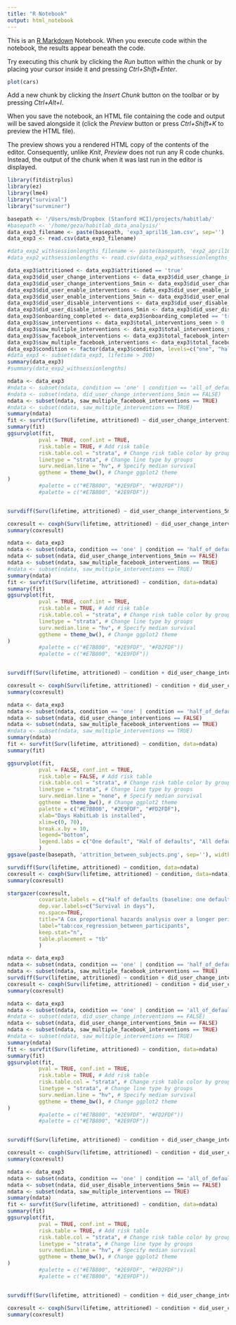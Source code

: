 ```yaml
---
title: "R Notebook"
output: html_notebook
---
```


This is an [R Markdown](http://rmarkdown.rstudio.com) Notebook. When you execute code within the notebook, the results appear beneath the code. 

Try executing this chunk by clicking the *Run* button within the chunk or by placing your cursor inside it and pressing *Ctrl+Shift+Enter*. 

```r
plot(cars)
```

Add a new chunk by clicking the *Insert Chunk* button on the toolbar or by pressing *Ctrl+Alt+I*.

When you save the notebook, an HTML file containing the code and output will be saved alongside it (click the *Preview* button or press *Ctrl+Shift+K* to preview the HTML file).

The preview shows you a rendered HTML copy of the contents of the editor. Consequently, unlike *Knit*, *Preview* does not run any R code chunks. Instead, the output of the chunk when it was last run in the editor is displayed.

```r
library(fitdistrplus)
library(ez)
library(lme4)
library("survival")
library("survminer")

basepath <- '/Users/msb/Dropbox (Stanford HCI)/projects/habitlab/'
#basepath <- '/home/geza/habitlab_data_analysis/'
data_exp3_filename <- paste(basepath, 'exp3_april16_1am.csv', sep='')
data_exp3 <- read.csv(data_exp3_filename)

#data_exp2_withsessionlengths_filename <- paste(basepath, 'exp2_april16_1am_withsessionlengths.csv', sep='')
#data_exp2_withsessionlengths <- read.csv(data_exp2_withsessionlengths_filename)

data_exp3$attritioned <- data_exp3$attritioned == 'true'
data_exp3$did_user_change_interventions <- data_exp3$did_user_change_interventions == 'true'
data_exp3$did_user_change_interventions_5min <- data_exp3$did_user_change_interventions_5min == 'true'
data_exp3$did_user_enable_interventions <- data_exp3$did_user_enable_interventions == 'true'
data_exp3$did_user_enable_interventions_5min <- data_exp3$did_user_enable_interventions_5min == 'true'
data_exp3$did_user_disable_interventions <- data_exp3$did_user_disable_interventions == 'true'
data_exp3$did_user_disable_interventions_5min <- data_exp3$did_user_disable_interventions_5min == 'true'
data_exp3$onboarding_completed <- data_exp3$onboarding_completed == 'true'
data_exp3$saw_interventions <- data_exp3$total_interventions_seen > 0
data_exp3$saw_multiple_interventions <- data_exp3$total_interventions_seen > 1
data_exp3$saw_facebook_interventions <- data_exp3$total_facebook_interventions_seen > 0
data_exp3$saw_multiple_facebook_interventions <- data_exp3$total_facebook_interventions_seen > 1
data_exp3$condition <- factor(data_exp3$condition, levels=c("one", "half_of_defaults", "all_of_defaults"))
#data_exp3 <- subset(data_exp3, lifetime > 200)
summary(data_exp3)
#summary(data_exp2_withsessionlengths)
```



```r
ndata <- data_exp3
#ndata <- subset(ndata, condition == 'one' | condition == 'all_of_defaults')
#ndata <- subset(ndata, did_user_change_interventions_5min == FALSE)
ndata <- subset(ndata, saw_multiple_facebook_interventions == TRUE)
#ndata <- subset(ndata, saw_multiple_interventions == TRUE)
summary(ndata)
fit <- survfit(Surv(lifetime, attritioned) ~ did_user_change_interventions_5min, data=ndata)
summary(fit)
ggsurvplot(fit,
          pval = TRUE, conf.int = TRUE,
          risk.table = TRUE, # Add risk table
          risk.table.col = "strata", # Change risk table color by groups
          linetype = "strata", # Change line type by groups
          surv.median.line = "hv", # Specify median survival
          ggtheme = theme_bw(), # Change ggplot2 theme
)
          #palette = c("#E7B800", "#2E9FDF", "#FD2FDF"))
          #palette = c("#E7B800", "#2E9FDF"))


survdiff(Surv(lifetime, attritioned) ~ did_user_change_interventions_5min, data=ndata)

coxresult <- coxph(Surv(lifetime, attritioned) ~ did_user_change_interventions_5min, data=ndata)
summary(coxresult)
```


```r
ndata <- data_exp3
ndata <- subset(ndata, condition == 'one' | condition == 'half_of_defaults')
ndata <- subset(ndata, did_user_change_interventions_5min == FALSE)
ndata <- subset(ndata, saw_multiple_facebook_interventions == TRUE)
#ndata <- subset(ndata, saw_multiple_interventions == TRUE)
summary(ndata)
fit <- survfit(Surv(lifetime, attritioned) ~ condition, data=ndata)
summary(fit)
ggsurvplot(fit,
          pval = TRUE, conf.int = TRUE,
          risk.table = TRUE, # Add risk table
          risk.table.col = "strata", # Change risk table color by groups
          linetype = "strata", # Change line type by groups
          surv.median.line = "hv", # Specify median survival
          ggtheme = theme_bw(), # Change ggplot2 theme
)
          #palette = c("#E7B800", "#2E9FDF", "#FD2FDF"))
          #palette = c("#E7B800", "#2E9FDF"))


survdiff(Surv(lifetime, attritioned) ~ condition + did_user_change_interventions_5min, data=ndata)

coxresult <- coxph(Surv(lifetime, attritioned) ~ condition + did_user_change_interventions_5min, data=ndata)
summary(coxresult)
```

```r
ndata <- data_exp3
ndata <- subset(ndata, condition == 'one' | condition == 'half_of_defaults' | condition == 'all_of_defaults')
ndata <- subset(ndata, did_user_change_interventions == FALSE)
ndata <- subset(ndata, saw_multiple_facebook_interventions == TRUE)
#ndata <- subset(ndata, saw_multiple_interventions == TRUE)
summary(ndata)
fit <- survfit(Surv(lifetime, attritioned) ~ condition, data=ndata)
summary(fit)

ggsurvplot(fit,
          pval = FALSE, conf.int = TRUE,
          risk.table = FALSE, # Add risk table
          risk.table.col = "strata", # Change risk table color by groups
          linetype = "strata", # Change line type by groups
          surv.median.line = "none", # Specify median survival
          ggtheme = theme_bw(), # Change ggplot2 theme
          palette = c("#E7B800", "#2E9FDF", "#FD2FDF"),
          xlab="Days HabitLab is installed",
          xlim=c(0, 70),
          break.x.by = 10,
          legend="bottom",
          legend.labs = c("One default", "Half of defaults", "All defaults")
          )
ggsave(paste(basepath, 'attrition_between_subjects.png', sep=''), width = 7.5, height = 4, units="in")

survdiff(Surv(lifetime, attritioned) ~ condition, data=ndata)
coxresult <- coxph(Surv(lifetime, attritioned) ~ condition, data=ndata)
summary(coxresult)

stargazer(coxresult, 
          covariate.labels = c("Half of defaults (baseline: one default)", "All defaults"), 
          dep.var.labels=c("Survival in days"), 
          no.space=TRUE, 
          title="A Cox proportional hazards analysis over a longer period suggests that rotating with more interventions increases the hazard of attrition. Coefficients are log hazard ratio.", 
          label="tab:cox_regression_between_participants",
          keep.stat="n",
          table.placement = "tb"
          )

```

```r
ndata <- data_exp3
ndata <- subset(ndata, condition == 'one' | condition == 'half_of_defaults' | condition == 'all_of_defaults')
ndata <- subset(ndata, saw_multiple_facebook_interventions == TRUE)
survdiff(Surv(lifetime, attritioned) ~ condition + did_user_change_interventions_5min, data=ndata)
coxresult <- coxph(Surv(lifetime, attritioned) ~ condition + did_user_change_interventions_5min, data=ndata)
summary(coxresult)
```


```r
ndata <- data_exp3
ndata <- subset(ndata, condition == 'one' | condition == 'all_of_defaults')
#ndata <- subset(ndata, did_user_change_interventions == FALSE)
ndata <- subset(ndata, did_user_change_interventions_5min == FALSE)
ndata <- subset(ndata, saw_multiple_facebook_interventions == TRUE)
#ndata <- subset(ndata, saw_multiple_interventions == TRUE)
summary(ndata)
fit <- survfit(Surv(lifetime, attritioned) ~ condition, data=ndata)
summary(fit)
ggsurvplot(fit,
          pval = TRUE, conf.int = TRUE,
          risk.table = TRUE, # Add risk table
          risk.table.col = "strata", # Change risk table color by groups
          linetype = "strata", # Change line type by groups
          surv.median.line = "hv", # Specify median survival
          ggtheme = theme_bw(), # Change ggplot2 theme
)
          #palette = c("#E7B800", "#2E9FDF", "#FD2FDF"))
          #palette = c("#E7B800", "#2E9FDF"))


survdiff(Surv(lifetime, attritioned) ~ condition + did_user_change_interventions_5min, data=ndata)

coxresult <- coxph(Surv(lifetime, attritioned) ~ condition + did_user_change_interventions_5min, data=ndata)
summary(coxresult)
```



```r
ndata <- data_exp3
ndata <- subset(ndata, condition == 'one' | condition == 'all_of_defaults')
ndata <- subset(ndata, did_user_disable_interventions_5min == FALSE)
ndata <- subset(ndata, saw_multiple_interventions == TRUE)
summary(ndata)
fit <- survfit(Surv(lifetime, attritioned) ~ condition, data=ndata)
summary(fit)
ggsurvplot(fit,
          pval = TRUE, conf.int = TRUE,
          risk.table = TRUE, # Add risk table
          risk.table.col = "strata", # Change risk table color by groups
          linetype = "strata", # Change line type by groups
          surv.median.line = "hv", # Specify median survival
          ggtheme = theme_bw(), # Change ggplot2 theme
)
          #palette = c("#E7B800", "#2E9FDF", "#FD2FDF"))
          #palette = c("#E7B800", "#2E9FDF"))


survdiff(Surv(lifetime, attritioned) ~ condition + did_user_change_interventions_5min, data=ndata)

coxresult <- coxph(Surv(lifetime, attritioned) ~ condition + did_user_change_interventions_5min, data=ndata)
summary(coxresult)
```